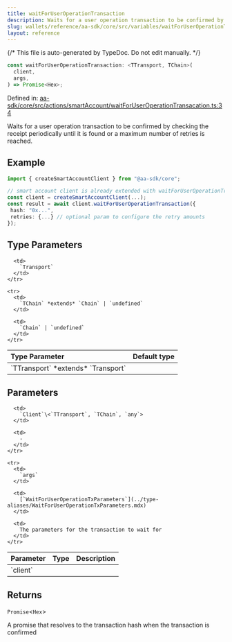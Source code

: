 ```yaml
---
title: waitForUserOperationTransaction
description: Waits for a user operation transaction to be confirmed by checking the receipt periodically until it is found or a maximum number of retries is reached.
slug: wallets/reference/aa-sdk/core/src/variables/waitForUserOperationTransaction
layout: reference
---
```


{/* This file is auto-generated by TypeDoc. Do not edit manually. */}

```ts
const waitForUserOperationTransaction: <TTransport, TChain>(
  client,
  args,
) => Promise<Hex>;
```

Defined in: [aa-sdk/core/src/actions/smartAccount/waitForUserOperationTransacation.ts:34](https://github.com/alchemyplatform/aa-sdk/blob/9f926c402d1661309abbf8eae8431e52e8c5e53f/aa-sdk/core/src/actions/smartAccount/waitForUserOperationTransacation.ts#L34)

Waits for a user operation transaction to be confirmed by checking the receipt periodically until it is found or a maximum number of retries is reached.

## Example

```ts
import { createSmartAccountClient } from "@aa-sdk/core";

// smart account client is already extended with waitForUserOperationTransaction
const client = createSmartAccountClient(...);
const result = await client.waitForUserOperationTransaction({
 hash: "0x...",
 retries: {...} // optional param to configure the retry amounts
});
```

## Type Parameters

<table>
  <thead>
    <tr>
      <th align="left">Type Parameter</th>
      <th align="left">Default type</th>
    </tr>
  </thead>

  <tbody>
    <tr>
      <td>
        `TTransport` *extends* `Transport`
      </td>

      <td>
        `Transport`
      </td>
    </tr>

    <tr>
      <td>
        `TChain` *extends* `Chain` | `undefined`
      </td>

      <td>
        `Chain` | `undefined`
      </td>
    </tr>

  </tbody>
</table>

## Parameters

<table>
  <thead>
    <tr>
      <th align="left">Parameter</th>
      <th align="left">Type</th>
      <th align="left">Description</th>
    </tr>
  </thead>

  <tbody>
    <tr>
      <td>
        `client`
      </td>

      <td>
        `Client`\<`TTransport`, `TChain`, `any`>
      </td>

      <td>
        ‐
      </td>
    </tr>

    <tr>
      <td>
        `args`
      </td>

      <td>
        [`WaitForUserOperationTxParameters`](../type-aliases/WaitForUserOperationTxParameters.mdx)
      </td>

      <td>
        The parameters for the transaction to wait for
      </td>
    </tr>

  </tbody>
</table>

## Returns

`Promise`\<`Hex`>

A promise that resolves to the transaction hash when the transaction is confirmed
